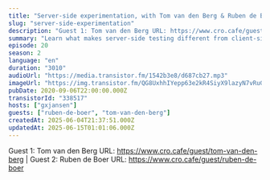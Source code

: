 ```yaml
---
title: "Server-side experimentation, with Tom van den Berg & Ruben de Boer (Online Dialogue)"
slug: "server-side-experimentation"
description: "Guest 1: Tom van den Berg URL: https://www.cro.cafe/guest/tom-van-den-berg | Guest 2: Ruben de Boer URL: https://www.cro.cafe/guest/ruben-de-boer"
summary: "Learn what makes server-side testing different from client-side testing, if can you use both simultaneously and what the common mistakes are you need to avoid."
episode: 20
season: 2
language: "en"
duration: "3010"
audioUrl: "https://media.transistor.fm/1542b3e8/d687cb27.mp3"
imageUrl: "https://img.transistor.fm/QG8UxhhIYepp63e2kR4SiyX9lazyN7vRuGKhUWkS884/rs:fill:3000:3000:1/q:60/aHR0cHM6Ly9pbWct/dXBsb2FkLXByb2R1/Y3Rpb24udHJhbnNp/c3Rvci5mbS9lNzhh/MGQxYjdjNjNjMzdi/YzU5YTg4ZjkwNmU2/ZjAwOC5qcGVn.webp"
pubDate: 2020-09-06T22:00:00.000Z
transistorId: "338517"
hosts: ["gxjansen"]
guests: ["ruben-de-boer", "tom-van-den-berg"]
createdAt: 2025-06-04T21:37:51.000Z
updatedAt: 2025-06-15T01:01:06.000Z
---
```


Guest 1: Tom van den Berg URL: https://www.cro.cafe/guest/tom-van-den-berg | Guest 2: Ruben de Boer URL: https://www.cro.cafe/guest/ruben-de-boer
